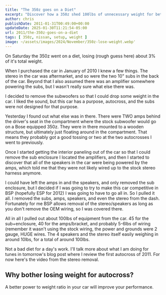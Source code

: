 ```yaml
---
title: "The 350z goes on a Diet"
excerpt: "Discover how a 350z shed 100lbs of unnecessary weight for better autocross performance. From subwoofers and amps to speakers and wiring, this blog dives into the stereo removal process"
author: chris
publishDate: 2011-01-31T00:49:00+00:00
updateDate: 2025-01-30T11:21:54-05:00
url: 2011/the-350z-goes-on-a-diet
tags: [ 350z, nissan, setup, weight ] 
image: ~/assets/images/2024/November/350z-lose-weight.webp'
---
```


On Saturday the 350z went on a diet, losing (rough guess here) about 3% of it's total weight.

When I purchased the car in January of 2010 I knew a few things. The stereo in the car was aftermarket, and so were the two 10" subs in the back of the car. Beyond that I also assumed there was an amplifier somewhere powering the subs, but I wasn't really sure what else there was.

I decided to remove the subwoofers so that I could drop some weight in the car. I liked the sound, but this car has a purpose, autocross, and the subs were not designed for that purpose.

Yesterday I found out what else was in there. There were TWO amps behind the driver's seat in the compartment where the stock subwoofer would go on a Bose equipped 350z. They were in there mounted to a wooden structure, but ultimately just floating around in the compartment. That means they probably got a good tossing or two at the two autocrosses I went to previously.

Once I started getting the interior paneling out of the car so that I could remove the sub enclosure I located the amplifiers, and then I started to discover that all of the speakers in the car were being powered by the amps, which told me that they were not likely wired up to the stock stereo harness anymore. 

I could have left the amps in and the speakers, and only removed the sub enclosure, but I decided if I was going to try to make this car competitive in BSP (hopefully ESP for 2012) I was going to have to go all in. So I pulled it all. I removed the subs, amps, speakers, and even the stereo from the dash. Fortunately for me BSP allows removal of the stereo/speakers as long as you don't remove the OEM wiring, so I was covered there.

All in all I pulled out about 100lbs of equipment from the car. 45 for the sub+enclosure, 40 for the amps/bracket, and probably 5-6lbs of wiring (remember it wasn't using the stock wiring, the power and grounds were 2 gauge, HUGE wires. The 4 speakers and the stereo itself easily weighing in around 10lbs, for a total of around 100lbs.

Not a bad diet for a day's work. I'll talk more about what I am doing for tunes in tomorrow's blog post where I review the first autocross of 2011. For now here's the video from the stereo removal.


<YouTubeEmbed videoId="GGqoF9s0djQ" title="The 350z goes on a Diet" publishDate="2011-01-31T00:49:00+00:00" description="Discover how a 350z shed 100lbs of unnecessary weight for better autocross performance. From subwoofers and amps to speakers and wiring, this blog dives into the stereo removal process" />

## Why bother losing weight for autocross? 
A better power to weight ratio in your car will improve your performance.

